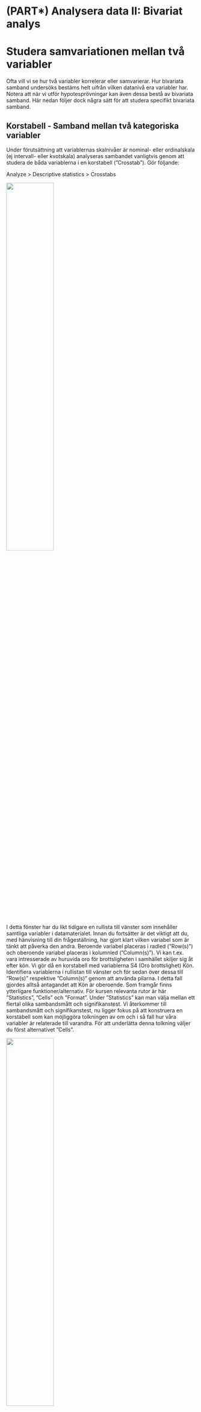 # (PART\*) Analysera data II: Bivariat analys {-}

# Studera samvariationen mellan två variabler

Ofta vill vi se hur två variabler korrelerar eller samvarierar. Hur bivariata samband undersöks bestäms helt uifrån vilken datanivå era variabler har. Notera  att när vi utför hypotesprövningar kan även dessa bestå av bivariata samband. Här nedan följer dock några sätt för att studera specifikt bivariata samband.  

## Korstabell - Samband mellan två kategoriska variabler 

Under förutsättning att variablernas skalnivåer är nominal- eller ordinalskala (ej intervall- eller
kvotskala) analyseras sambandet vanligtvis genom att studera de båda variablerna i en korstabell (”Crosstab”). Gör följande:

Analyze > Descriptive statistics > Crosstabs

<img src="images/bivariat_1.png" width="50%" height="50%" class="cover"/><p>I detta fönster har du likt tidigare en rullista till vänster som innehåller samtliga variabler i
datamaterialet. Innan du fortsätter är det viktigt att du, med hänvisning till din frågeställning, har gjort klart vilken variabel som är tänkt att påverka den andra. Beroende variabel placeras i radled (”Row(s)”) och oberoende variabel placeras i kolumnled (”Column(s)”). Vi kan t.ex. vara intresserade av huruvida oro för brottsligheten i samhället skiljer sig åt efter kön. Vi gör då en korstabell med variablerna S4 (Oro brottslighet) Kön. Identifiera variablerna i rullistan till vänster och för sedan över dessa till ”Row(s)” respektive ”Column(s)” genom att använda pilarna. I detta fall gjordes alltså antagandet att Kön är
oberoende. Som framgår finns ytterligare funktioner/alternativ. För kursen relevanta rutor är här
”Statistics”, ”Cells” och ”Format”. Under ”Statistics” kan man välja mellan ett flertal olika
sambandsmått och signifikanstest. Vi återkommer till sambandsmått och signifikanstest, nu ligger
fokus på att konstruera en korstabell som kan möjliggöra tolkningen av om och i så fall hur våra
variabler är relaterade till varandra. För att underlätta denna tolkning väljer du först alternativet
”Cells”.</p>

<img src="images/bivariat_2.png" width="50%" height="50%" class="cover"/><p>Att sammanställa tabellen endast med antal observationer i varje cell gör en jämförelse svår. Under
rubriken ”Percentages” är det är möjligt att markera om korstabellen ska sammanställas med rad-
(”Row), kolumn- (”Column”), och/eller totalprocent (”Total”). Radprocent innebär att summera
varje rad till 100 procent, medan totalprocent innebär att redovisa hur stor andel varje cell utgör av
samtliga observationer. Här har vi valt att markera kolumnprocent, med vilket avses att kolumnerna
summeras upp till 100 procent.</p>

När den oberoende variabeln är placerad i kolumnled och den beroende variabeln i radled möjliggör
valet av kolumnprocent tolkningen av huruvida det verkar finnas ett samband mellan variablerna –
om oro för brottsligheten i samhället skiljer sig åt mellan män och kvinnor. Eftersom vi konsekvent
väljer att placera våra variabler på detta sätt kommer vi alltså i syfte att utreda ett eventuellt samband
alltid vilja redovisa korstabellen med kolumnprocent. Klicka på ”Continue” när du gjort ditt val.
Slutligen ska vi ta en titt på alternativet ”Format”. Här kan du välja om radledet ska redovisas i stigande
(”Ascending”) eller fallande (”Descending”) ordning. I syfte att tolka riktningen på sambandet kan valet
av stigande eller fallande ordning underlätta, men detta är en smaksak och du kommer oavsett val
kunna göra samma tolkning av korstabellen i syfte att utreda ett eventuellt samband. I detta fall har
standaralternativet stigande ordning valts, vilket innebär att korstabellen i radled kommer att
sammanställas med det lägsta värdet överst. Klicka på ”Continue” när du gjort ditt val.

Klicka därefter ”OK” så producerar SPSS en korstabell över relationen mellan kön och oro för brottsligheten.
Resultatet visas i output fönstret. Så som vi har valt att sammanställa vår korstabell (oberoende variabel
i kolumnled och beroende variabel i radled och sammanställd med kolumnprocent) är det nu möjligt att
se om om det verkar finnas ett samband mellan kön och oro för brottsligheten i samhället. Nästa steg är
att tolka korstabellen. Tekniken är att jämföra kategorierna i den oberoende variabeln radvis.

I korstabellen kan vi se att 31 procent av männen jämfört med 17,5 procent av kvinnorna svarat att de
inte alls är oroliga. Det verkar alltså som att det finns ett samband i den meningen att kvinnor är mer
oroliga för brottsligheten än män.

<hr style="height:2px;border-width:0;color:gray;background-color:LavenderBlush">

<center><img src="images/bivariat_3.png"/></center>

<hr style="height:2px;border-width:0;color:gray;background-color:LavenderBlush">

Eftersom vi har en variabel på ordinal nivå (oro) och en på nominal nivå (kön), kan vi inte uttala oss om
riktningen på sambandet, dvs. om det rör sig om ett positivt eller negativt samband (hur vi kodat
variabeln kön, dvs. vilket kön som kodats som 1 eller 2, är ju godtyckligt).

### Videoinstruktioner

<center><iframe id="kaltura_player" src="https://api.kaltura.nordu.net/p/365/sp/36500/embedIframeJs/uiconf_id/23452190/partner_id/365?iframeembed=true&playerId=kaltura_player&entry_id=0_9obbpy7v&flashvars[streamerType]=auto&amp;flashvars[localizationCode]=sv_SE&amp;flashvars[leadWithHTML5]=true&amp;flashvars[sideBarContainer.plugin]=true&amp;flashvars[sideBarContainer.position]=left&amp;flashvars[sideBarContainer.clickToClose]=true&amp;flashvars[chapters.plugin]=true&amp;flashvars[chapters.layout]=vertical&amp;flashvars[chapters.thumbnailRotator]=false&amp;flashvars[streamSelector.plugin]=true&amp;flashvars[EmbedPlayer.SpinnerTarget]=videoHolder&amp;flashvars[dualScreen.plugin]=true&amp;flashvars[hotspots.plugin]=1&amp;flashvars[Kaltura.addCrossoriginToIframe]=true&amp;&wid=0_fd4t3pj0" width="608" height="402" allowfullscreen webkitallowfullscreen mozAllowFullScreen allow="autoplay *; fullscreen *; encrypted-media *" sandbox="allow-forms allow-same-origin allow-scripts allow-top-navigation allow-pointer-lock allow-popups allow-modals allow-orientation-lock allow-popups-to-escape-sandbox allow-presentation allow-top-navigation-by-user-activation" frameborder="0" title="Kaltura Player"></iframe></center>

## Samband mellan två numeriska variabler

När vi har att göra med variabler som befinner sig på intervall- eller kvotskala är varken korstabell eller
ovan nämnda sambandsmått lämpliga verktyg för att utreda ett eventuellt samband. Föreställ dig till
exempel att undersöka sambandet mellan ålder och brott i en korstabell, där respondenten i
enkätundersökningen har fått ange sin ålder och även självskatta antalet begångna brott under det
senaste året – det skulle resultera i en enorm korstabell eftersom varje specifik ålder- och
brottkombination kräver sin egen cell.

I detta fall är istället ett spridningsdiagram (”Scatter plot”) lämpligt att använda för att studera huruvida
ett samband verkar föreligga. Gör följande:

Graphs > Chart builder

<hr style="height:2px;border-width:0;color:gray;background-color:LavenderBlush">

<center><img src="images/regression_1.png" width="90%" height="90%"/></center>

<hr style="height:2px;border-width:0;color:gray;background-color:LavenderBlush">

Under ”Gallery”, klicka på ”Choose from”, välj ”Scatter / Dot” och dra ”Simple Scatter” upp till rutan
”Chart Preview”. Dra din oberoende variabel till rutan för x-axeln och din beroende variabel till rutan för
y-axeln. Bocka även för Total under Linear Fit Lines för att få ut en linje anpassad efter observationerna. Klicka därefter ”OK”.

<hr style="height:2px;border-width:0;color:gray;background-color:LavenderBlush">

<center><img src="images/regression_2.png" width="90%" height="90%"/></center>

<hr style="height:2px;border-width:0;color:gray;background-color:LavenderBlush">

Vi kan även använda sambandsmått för att beräkna styrka och riktning på sambandet. När vi har att
göra med två kontinuerliga variabler är sambandsmåttet Pearson’s r (korrelationskoefficienten r)
lämpligt att använda. Gör följande:

Analyze > Correlate > Bivariate

För över de variabler du vill korrelera till rutan ”Variables” och markera Pearson’s r. Klicka därefter
”OK”. Precis som tidigare nämnda sambandsmått varierar Pearson’s r på en skala mellan -1 och +1, där
0 indikerar att det inte finns ett samband medan -1 anger ett perfekt negativt samband och +1 anger ett
perfekt positivt samband.


<hr style="height:2px;border-width:0;color:gray;background-color:LavenderBlush">

<center><img src="images/bivariat_5.png" /></center>

<hr style="height:2px;border-width:0;color:gray;background-color:LavenderBlush">


### Videoinstruktioner

<center><iframe id="kaltura_player" src="https://api.kaltura.nordu.net/p/365/sp/36500/embedIframeJs/uiconf_id/23452190/partner_id/365?iframeembed=true&playerId=kaltura_player&entry_id=0_wzs7l4wl&flashvars[streamerType]=auto&amp;flashvars[localizationCode]=sv_SE&amp;flashvars[leadWithHTML5]=true&amp;flashvars[sideBarContainer.plugin]=true&amp;flashvars[sideBarContainer.position]=left&amp;flashvars[sideBarContainer.clickToClose]=true&amp;flashvars[chapters.plugin]=true&amp;flashvars[chapters.layout]=vertical&amp;flashvars[chapters.thumbnailRotator]=false&amp;flashvars[streamSelector.plugin]=true&amp;flashvars[EmbedPlayer.SpinnerTarget]=videoHolder&amp;flashvars[dualScreen.plugin]=true&amp;flashvars[hotspots.plugin]=1&amp;flashvars[Kaltura.addCrossoriginToIframe]=true&amp;&wid=0_7aik97ec" width="608" height="402" allowfullscreen webkitallowfullscreen mozAllowFullScreen allow="autoplay *; fullscreen *; encrypted-media *" sandbox="allow-forms allow-same-origin allow-scripts allow-top-navigation allow-pointer-lock allow-popups allow-modals allow-orientation-lock allow-popups-to-escape-sandbox allow-presentation allow-top-navigation-by-user-activation" frameborder="0" title="Kaltura Player"></iframe></center>

Ett alternativ till att studera relationen mellan exempelvis ålder och brott är att klassindela de
båda kontinuerliga variablerna till kategoriska variabler med hjälp av recode-kommandot (se under
Databearbetning). Man kan tänka sig att klassindela ålder till de tre klasserna ”ungdom”, ”ung vuxen”
samt ”vuxen”, samt brott till de tre klasserna ”inga brott”, ”1-2 brott”, ”3 eller fler brott”. På det sättet
skulle vi konstruera två variabler på ordinal skalnivå utav de två ursprungliga variablerna på kvotskala.
Därmed kan vi med de nya variablerna studera relationen mellan ålder och brott i en korstabell (i detta
fall med nio celler) och med de sambandsmått som är lämpliga för variabler på ordinal skalnivå. Tänk på
att variabler på högre skalnivå alltid kan transformeras till variabler på lägre skalnivå.

## Sambandsmått

<img src="images/bivariat_4.png" width="45%" height="45%" class="cover"/><p>Ibland vill man även uttala sig om sambandets styrka och i detta syfte är användningen av sambandsmått bra. I de fall som sambandets riktning är tolkningsbart ger sambandsmåttet även denna information. Statistiker har tagit fram olika sambandsmått som gäller för variabler som befinner sig på olika datanivåer. För att välja sambandsmått börja med följande:

Analyze > Descriptive statistics > Crosstabs

Placera din oberoende variabel i kolumnled och din beroende variabel i radled. Välj även, precis som
tidigare, att sammanställa korstabellen med kolumnprocent under alternativet ”Cells”. Klicka därefter
på ”Statistics”. Här får vi en viss vägledning av SPSS när det gäller vilka sambandsmått som är lämpliga att använda för våra variabler beroende på datanivå.</p> 

<div class="rmdnote">
<p>**Överkurs:**
Om ni  önskar att läsa er in på vilka sambandsmått som finns, när ni ska använda de och vilka sambandsmått som passar till vilken typ av variabler <a href="https://journals.sagepub.com/doi/10.1177/8756479308317006">rekommenderar vi följande artikel</a>.</p>
</div>